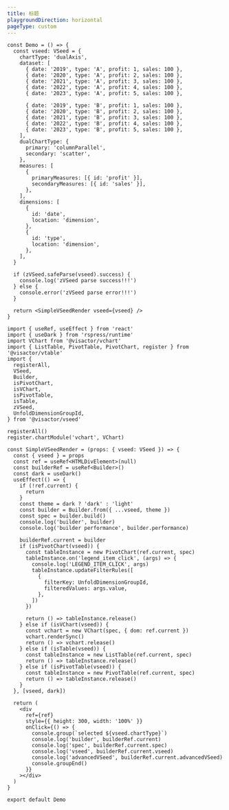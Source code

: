 ```yaml
---
title: 标题
playgroundDirection: horizontal
pageType: custom
---
```


```tsx
const Demo = () => {
  const vseed: VSeed = {
    chartType: 'dualAxis',
    dataset: [
      { date: '2019', type: 'A', profit: 1, sales: 100 },
      { date: '2020', type: 'A', profit: 2, sales: 100 },
      { date: '2021', type: 'A', profit: 3, sales: 100 },
      { date: '2022', type: 'A', profit: 4, sales: 100 },
      { date: '2023', type: 'A', profit: 5, sales: 100 },

      { date: '2019', type: 'B', profit: 1, sales: 100 },
      { date: '2020', type: 'B', profit: 2, sales: 100 },
      { date: '2021', type: 'B', profit: 3, sales: 100 },
      { date: '2022', type: 'B', profit: 4, sales: 100 },
      { date: '2023', type: 'B', profit: 5, sales: 100 },
    ],
    dualChartType: {
      primary: 'columnParallel',
      secondary: 'scatter',
    },
    measures: [
      {
        primaryMeasures: [{ id: 'profit' }],
        secondaryMeasures: [{ id: 'sales' }],
      },
    ],
    dimensions: [
      {
        id: 'date',
        location: 'dimension',
      },
      {
        id: 'type',
        location: 'dimension',
      },
    ],
  }

  if (zVSeed.safeParse(vseed).success) {
    console.log('zVSeed parse success!!!')
  } else {
    console.error('zVSeed parse error!!!')
  }

  return <SimpleVSeedRender vseed={vseed} />
}

import { useRef, useEffect } from 'react'
import { useDark } from 'rspress/runtime'
import VChart from '@visactor/vchart'
import { ListTable, PivotTable, PivotChart, register } from '@visactor/vtable'
import {
  registerAll,
  VSeed,
  Builder,
  isPivotChart,
  isVChart,
  isPivotTable,
  isTable,
  zVSeed,
  UnfoldDimensionGroupId,
} from '@visactor/vseed'

registerAll()
register.chartModule('vchart', VChart)

const SimpleVSeedRender = (props: { vseed: VSeed }) => {
  const { vseed } = props
  const ref = useRef<HTMLDivElement>(null)
  const builderRef = useRef<Builder>()
  const dark = useDark()
  useEffect(() => {
    if (!ref.current) {
      return
    }
    const theme = dark ? 'dark' : 'light'
    const builder = Builder.from({ ...vseed, theme })
    const spec = builder.build()
    console.log('builder', builder)
    console.log('builder performance', builder.performance)

    builderRef.current = builder
    if (isPivotChart(vseed)) {
      const tableInstance = new PivotChart(ref.current, spec)
      tableInstance.on('legend_item_click', (args) => {
        console.log('LEGEND_ITEM_CLICK', args)
        tableInstance.updateFilterRules([
          {
            filterKey: UnfoldDimensionGroupId,
            filteredValues: args.value,
          },
        ])
      })

      return () => tableInstance.release()
    } else if (isVChart(vseed)) {
      const vchart = new VChart(spec, { dom: ref.current })
      vchart.renderSync()
      return () => vchart.release()
    } else if (isTable(vseed)) {
      const tableInstance = new ListTable(ref.current, spec)
      return () => tableInstance.release()
    } else if (isPivotTable(vseed)) {
      const tableInstance = new PivotTable(ref.current, spec)
      return () => tableInstance.release()
    }
  }, [vseed, dark])

  return (
    <div
      ref={ref}
      style={{ height: 300, width: '100%' }}
      onClick={() => {
        console.group(`selected ${vseed.chartType}`)
        console.log('builder', builderRef.current)
        console.log('spec', builderRef.current.spec)
        console.log('vseed', builderRef.current.vseed)
        console.log('advancedVSeed', builderRef.current.advancedVSeed)
        console.groupEnd()
      }}
    ></div>
  )
}

export default Demo
```
